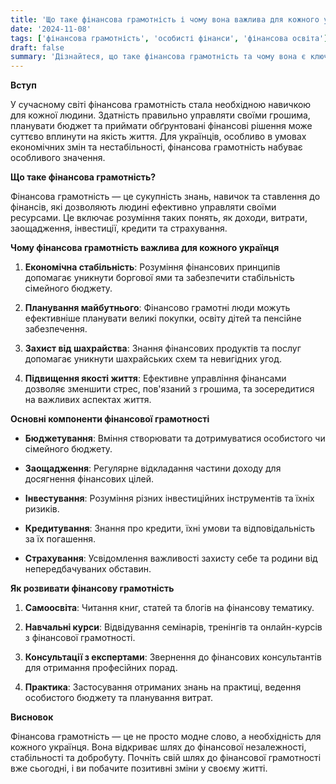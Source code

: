 ```yaml
---
title: 'Що таке фінансова грамотність і чому вона важлива для кожного українця'
date: '2024-11-08'
tags: ['фінансова грамотність', 'особисті фінанси', 'фінансова освіта']
draft: false
summary: 'Дізнайтеся, що таке фінансова грамотність та чому вона є ключовою для кожного українця у сучасному світі. Відкрийте для себе основи управління особистими фінансами та переваги фінансової освіти.'
---
```


**Вступ**

У сучасному світі фінансова грамотність стала необхідною навичкою для кожної людини. Здатність правильно управляти своїми грошима, планувати бюджет та приймати обґрунтовані фінансові рішення може суттєво вплинути на якість життя. Для українців, особливо в умовах економічних змін та нестабільності, фінансова грамотність набуває особливого значення.

**Що таке фінансова грамотність?**

Фінансова грамотність — це сукупність знань, навичок та ставлення до фінансів, які дозволяють людині ефективно управляти своїми ресурсами. Це включає розуміння таких понять, як доходи, витрати, заощадження, інвестиції, кредити та страхування.

**Чому фінансова грамотність важлива для кожного українця**

1. **Економічна стабільність**: Розуміння фінансових принципів допомагає уникнути боргової ями та забезпечити стабільність сімейного бюджету.

2. **Планування майбутнього**: Фінансово грамотні люди можуть ефективніше планувати великі покупки, освіту дітей та пенсійне забезпечення.

3. **Захист від шахрайства**: Знання фінансових продуктів та послуг допомагає уникнути шахрайських схем та невигідних угод.

4. **Підвищення якості життя**: Ефективне управління фінансами дозволяє зменшити стрес, пов'язаний з грошима, та зосередитися на важливих аспектах життя.

**Основні компоненти фінансової грамотності**

- **Бюджетування**: Вміння створювати та дотримуватися особистого чи сімейного бюджету.

- **Заощадження**: Регулярне відкладання частини доходу для досягнення фінансових цілей.

- **Інвестування**: Розуміння різних інвестиційних інструментів та їхніх ризиків.

- **Кредитування**: Знання про кредити, їхні умови та відповідальність за їх погашення.

- **Страхування**: Усвідомлення важливості захисту себе та родини від непередбачуваних обставин.

**Як розвивати фінансову грамотність**

1. **Самоосвіта**: Читання книг, статей та блогів на фінансову тематику.

2. **Навчальні курси**: Відвідування семінарів, тренінгів та онлайн-курсів з фінансової грамотності.

3. **Консультації з експертами**: Звернення до фінансових консультантів для отримання професійних порад.

4. **Практика**: Застосування отриманих знань на практиці, ведення особистого бюджету та планування витрат.

**Висновок**

Фінансова грамотність — це не просто модне слово, а необхідність для кожного українця. Вона відкриває шлях до фінансової незалежності, стабільності та добробуту. Почніть свій шлях до фінансової грамотності вже сьогодні, і ви побачите позитивні зміни у своєму житті.
